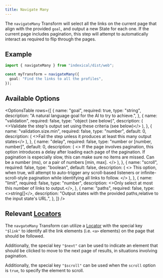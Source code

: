 ```yaml
---
title: Navigate Many
---
```



The `navigateMany` Transform will select all the links on the current page that align with the provided `goal`, and output a new State for each one. If the current page includes pagination, this step will attempt to automatically interact as required to flip through the pages.

## Example

```ts
import { navigateMany } from "indexical/dist/web";

const myTransform = navigateMany({
  goal: "Find the links to all the profiles",
});
```

## Available Options

<OptionsTable
  rows={[
    {
      name: "goal",
      required: true,
      type: "string",
      description: "A natural language goal for the AI to try to achieve.",
    },
    {
      name: "validation",
      required: false,
      type: "object (see below)",
      description: (
        <>Validate the step's output set using these criteria (see below)</>
      ),
    },
    {
      name: "validation.size.min",
      required: false,
      type: "number",
      default: 0,
      description: (
        <>Fail the step unless it produces at least this many output states</>
      ),
    },
    {
      name: "delay",
      required: false,
      type: "number or [number, number]",
      default: 0,
      description: (
        <>
          If the page involves pagination, this option introduces a delay after
          loading each page of the pagination. If pagination is especially slow,
          this can make sure no items are missed. Can be a number (ms), or a
          pair of numbers [min, max].
        </>
      ),
    },
    {
      name: "scroll",
      required: false,
      type: "boolean",
      default: false,
      description: (
        <>
          This option, when true, will attempt to auto-trigger any scroll-based
          listeners or infinite-scroll-style pagination while identifying all
          links to follow.
        </>
      ),
    },
    {
      name: "limit",
      required: false,
      type: "number",
      description: <>Only select at most this number of links to output.</>,
    },
    {
      name: "paths",
      required: false,
      type: <>string[]</>,
      description:
        "Output states with the provided paths,relative to the input state's URL.",
    },
  ]}
/>

## Relevant [Locators](/start/locators)

The `navgateMany` Transform can utilize a [Locator](/start/locators) with the special key `"$link"` to identify all the link elements (i.e. `<a>` elements) on the page that should be followed.

Additionally, the special key `"$next"` can be used to indicate an element that should be clicked to move to the next page of results, in situations involving pagination.

Additionally, the special key `"$scroll"` can be used when the `scroll` option is `true`, to specify the element to scroll.

